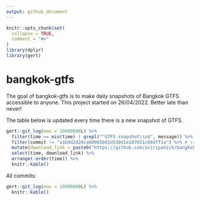 ```yaml
---
output: github_document
---
```


<!-- README.md is generated from README.Rmd. Please edit that file -->

```r
knitr::opts_chunk$set(
  collapse = TRUE,
  comment = "#>"
)
library(dplyr)
library(gert)
```

# bangkok-gtfs

<!-- badges: start -->
<!-- badges: end -->

The goal of bangkok-gtfs is to make daily snapshots of Bangkok GTFS accessible to anyone. 
This project started on 26/04/2022. 
Better late than never!

The table below is updated every time there is a new snapshot of GTFS.

```r
gert::git_log(max = 10000000L) %>%
  filter(time == min(time) | grepl("^GTFS snapshot\\n$", message)) %>%
  filter(commit != "a1b9d2d20ca60965b61d530d1e187651c84dff1a") %>% # stuffed up
  mutate(download_link = paste0("https://github.com/asiripanich/bangkok-gtfs/tree/", commit, "/data/gtfs")) %>%
  select(time, download_link) %>%
  arrange(-order(time)) %>%
  knitr::kable()
```

All commits:

```r
gert::git_log(max = 10000000L) %>%
  knitr::kable()
```
